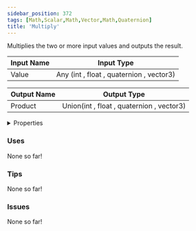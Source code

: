 ```yaml
---
sidebar_position: 372
tags: [Math,Scalar,Math,Vector,Math,Quaternion]
title: 'Multiply'
---
```


Multiplies the two or more input values and outputs the result.




<EsbSvg />

| Input Name | Input Type |
|-----------|-----------|
| Value | Any (int , float , quaternion , vector3) |

| Output Name | Output Type |
|-----------|-----------|
| Product | Union(int , float , quaternion , vector3) |


<details>
  <summary>Properties</summary>
  <div>
    <div>
    <table>
      <thead>
        <tr>
          <th>Is beta required?</th>
          <th>❌</th>
        </tr>
        <tr>
          <th>Is this chip a trolling risk?</th>
          <th>❌</th>
        </tr>
        <tr>
          <th>Is this chip a role assignment risk?</th>
          <th>❌</th>
        </tr>
        <tr>
          <th>Chip UUID</th>
          <th>4738d696-d05a-42ee-a182-7641c429ae06</th>
        </tr>
      </thead>
    </table>
    </div>
  </div>
</details>

### Uses

None so far!

### Tips

None so far!

### Issues

None so far!